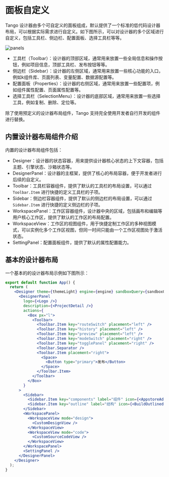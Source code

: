 # 面板自定义

Tango 设计器由多个可自定义的面板组成，默认提供了一个标准的低代码设计器布局，可以根据实际需求进行自定义。如下图所示，可以对设计器的多个区域进行自定义，包括工具栏、侧边栏、配置面板、选择工具栏等等。

![panels](https://p5.music.126.net/obj/wonDlsKUwrLClGjCm8Kx/33769559515/5564/0630/b437/02cd440a1789b8138ee64d058f86db20.png)

- 工具栏（Toolbar）：设计器的顶部区域，通常用来放置一些全局信息和操作按钮，例如项目信息，顶部工具栏、发布按钮等等。
- 侧边栏（Sidebar）：设计器的左侧区域，通常用来放置一些核心功能的入口，例如k组件库、页面列表、变量配置、数据源配置等。
- 配置面板（Properties）：设计器的右侧区域，通常用来放置一些配置项，例如组件属性配置、页面属性配置等。
- 选择工具栏（SelectionMenu）：设计器的底部区域，通常用来放置一些选择工具，例如复制、删除、定位等。

除了使用预定义的设计器布局组件，Tango 支持完全使用开发者自行开发的组件进行替换。

## 内置设计器布局组件介绍

内置的设计器布局组件包括：

- Designer：设计器的状态容器，用来提供设计器核心状态的上下文容器，包括主题、引擎状态、沙箱状态等。
- DesignerPanel：设计器的主框架，提供了核心的布局容器，便于开发者进行后续的自定义。
- Toolbar：工具栏容器组件，提供了默认的工具栏的布局设置，可以通过 `Toolbar.Item` 进行快捷的定义工具栏的子项。
- Sidebar：侧边栏容器组件，提供了默认的侧边栏的布局设置，可以通过 `Sidebar.Item` 进行快捷的定义侧边栏的子项。
- WorkspacePanel：工作区容器组件，设计器中央的区域，包括画布和编辑等用户核心工作区，提供了默认的工作区的布局配置。
- WorkspaceView：工作区的视图组件，用于快捷定制工作区的多种视图模式，可以实例化多个工作区视图，但同一时间只能由一个工作区视图处于激活状态。
- SettingPanel：配置面板组件，提供了默认的属性配置能力。

## 基本的设计器布局

一个基本的的设计器布局示例如下图所示：

```jsx
export default function App() {
  return (
    <Designer theme={themeLight} engine={engine} sandboxQuery={sandboxQuery}>
      <DesignerPanel
        logo={<Logo />}
        description={<ProjectDetail />}
        actions={
          <Box px="l">
            <Toolbar>
              <Toolbar.Item key="routeSwitch" placement="left" />
              <Toolbar.Item key="history" placement="left" />
              <Toolbar.Item key="preview" placement="left" />
              <Toolbar.Item key="modeSwitch" placement="right" />
              <Toolbar.Item key="togglePanel" placement="right" />
              <Toolbar.Separator />
              <Toolbar.Item placement="right">
                <Space>
                  <Button type="primary">发布</Button>
                </Space>
              </Toolbar.Item>
            </Toolbar>
          </Box>
        }
      >
        <Sidebar>
          <Sidebar.Item key="components" label="组件" icon={<AppstoreAddOutlined />} />
          <Sidebar.Item key="outline" label="结构" icon={<BuildOutlined />} />
        </Sidebar>
        <WorkspacePanel>
          <WorkspaceView mode="design">
            <CustomDesignView />
          </WorkspaceView>
          <WorkspaceView mode="code">
            <CustomSourceCodeView />
          </WorkspaceView>
        </WorkspacePanel>
        <SettingPanel />
      </DesignerPanel>
    </Designer>
  );
}
```
